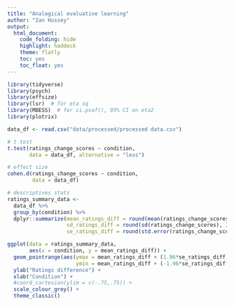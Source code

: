 ```yaml
---
title: "Analogical evaluative learning"
author: "Ian Hussey"
output:
  html_document:
    code_folding: hide
    highlight: haddock
    theme: flatly
    toc: yes
    toc_float: yes
---
```


```r
library(tidyverse)
library(psych)
library(effsize)
library(lsr)  # for eta sq
library(MBESS)  # for ci.pvaf(), 95% CI on eta2
library(plotrix)

data_df <- read.csv("data/processed/processed data.csv")

# t test
t.test(ratings_change_scores ~ condition, 
       data = data_df, alternative = "less")  

# effect size
cohen.d(ratings_change_scores ~ condition, 
        data = data_df)

# descriptives stats
ratings_summary_data <-
  data_df %>%
  group_by(condition) %>%
  dplyr::summarize(mean_ratings_diff = round(mean(ratings_change_scores), 2),
                   sd_ratings_diff = round(sd(ratings_change_scores), 2),
                   se_ratings_diff = round(std.error(ratings_change_scores), 2))

ggplot(data = ratings_summary_data,
       aes(x = condition, y = mean_ratings_diff)) +
  geom_pointrange(aes(ymax = mean_ratings_diff + (1.96*se_ratings_diff),
                      ymin = mean_ratings_diff + (-1.96*se_ratings_diff))) +
  ylab("Ratings difference") +
  xlab("Condition") +
  #coord_cartesian(ylim = c(-.75,.75)) +
  scale_colour_grey() +
  theme_classic() 
```